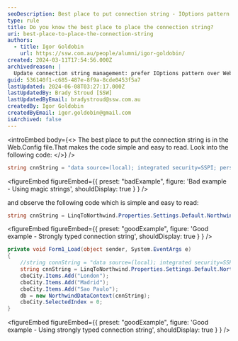 ```yaml
---
seoDescription: Best place to put connection string - IOptions pattern over Web.config enables flexible and robust config in .NET.
type: rule
title: Do you know the best place to place the connection string?
uri: best-place-to-place-the-connection-string
authors:
  - title: Igor Goldobin
    url: https://ssw.com.au/people/alumni/igor-goldobin/
created: 2024-03-11T17:54:56.000Z
archivedreason: |
  Update connection string management: prefer IOptions pattern over Web.Config. Enables flexible, robust config in .NET, emphasizing dependency injection.
guid: 536140f1-c685-487e-8f9a-8cde0453f5a7
lastUpdated: 2024-06-08T03:27:17.000Z
lastUpdatedBy: Brady Stroud [SSW]
lastUpdatedByEmail: bradystroud@ssw.com.au
createdBy: Igor Goldobin
createdByEmail: igor.goldobin@gmail.com
isArchived: false
---
```


<introEmbed
  body={<>
The best place to put the connection string is in the Web.Config file.That makes the code simple and easy to read. Look into the following code:
  </>}
/>
```cs
string cnnString = "data source=(local); integrated security=SSPI; persist security info=False; pooling=False; initial catalog=Northwind2";
```

<figureEmbed figureEmbed={{
  preset: "badExample",
  figure: 'Bad example - Using magic strings',
  shouldDisplay: true
} } />


and observe the following code which is simple and easy to read:

```cs
string cnnString = LinqToNorthwind.Properties.Settings.Default.NorthwindEFConnectionString;
```

<figureEmbed figureEmbed={{
  preset: "goodExample",
  figure: 'Good example - Strongly typed connection string',
  shouldDisplay: true
} } />


```cs
private void Form1_Load(object sender, System.EventArgs e)
{
    //string connString = "data source=(local); integrated security=SSPI; persist security info=False; pooling=False; initial catalog=Northwind2";
    string cnnString = LinqToNorthwind.Properties.Settings.Default.NorthwindEFConnectionString;
    cboCity.Items.Add("London");
    cboCity.Items.Add("Madrid");
    cboCity.Items.Add("Sao Paulo");
    db = new NorthwindDataContext(cnnString);
    cboCity.SelectedIndex = 0;
}
```

<figureEmbed figureEmbed={{
  preset: "goodExample",
  figure: 'Good example - Using strongly typed connection string',
  shouldDisplay: true
} } />

